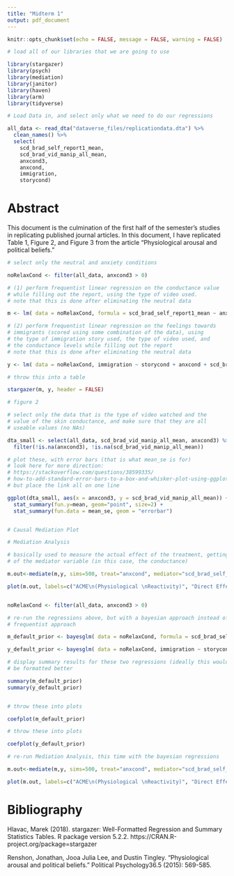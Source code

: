 ```yaml
---
title: "Midterm 1"
output: pdf_document
---
```


```r
knitr::opts_chunk$set(echo = FALSE, message = FALSE, warning = FALSE)

# load all of our libraries that we are going to use

library(stargazer)
library(psych)
library(mediation)
library(janitor)
library(haven)
library(arm)
library(tidyverse)

```

```r

# Load Data in, and select only what we need to do our regressions

all_data <- read_dta("dataverse_files/replicationdata.dta") %>% 
  clean_names() %>% 
  select(
    scd_brad_self_report1_mean, 
    scd_brad_vid_manip_all_mean,
    anxcond3,
    anxcond, 
    immigration, 
    storycond)


```

# Abstract

This document is the culmination of the first half of the semester's studies in replicating published journal articles. In this document, I have replicated Table 1, Figure 2, and Figure 3 from the article “Physiological arousal and political beliefs."

\newpage

```r

# select only the neutral and anxiety conditions

noRelaxCond <- filter(all_data, anxcond3 > 0)

# (1) perform frequentist linear regression on the conductance value
# while filling out the report, using the type of video used. 
# note that this is done after eliminating the neutral data

m <- lm( data = noRelaxCond, formula = scd_brad_self_report1_mean ~ anxcond) 

# (2) perform frequentist linear regression on the feelings towards 
# immigrants (scored using some combination of the data), using 
# the type of immigration story used, the type of video used, and 
# the conductance levels while filling out the report
# note that this is done after eliminating the neutral data

y <- lm( data = noRelaxCond, immigration ~ storycond + anxcond + scd_brad_self_report1_mean) 

# throw this into a table

stargazer(m, y, header = FALSE)

```
\newpage

```r

# figure 2

# select only the data that is the type of video watched and the 
# value of the skin conductance, and make sure that they are all
# useable values (no NAs)

dta_small <- select(all_data, scd_brad_vid_manip_all_mean, anxcond3) %>%
  filter(!is.na(anxcond3), !is.na(scd_brad_vid_manip_all_mean))

# plot these, with error bars (that is what mean_se is for)
# look here for more direction:
# https://stackoverflow.com/questions/38599335/
# how-to-add-standard-error-bars-to-a-box-and-whisker-plot-using-ggplot2
# but place the link all on one line

ggplot(dta_small, aes(x = anxcond3, y = scd_brad_vid_manip_all_mean)) + theme_minimal() +
  stat_summary(fun.y=mean, geom="point", size=2) + 
  stat_summary(fun.data = mean_se, geom = "errorbar")



```



\newpage



```r

# Causal Mediation Plot

# Mediation Analysis

# basically used to measure the actual effect of the treatment, getting rid
# of the mediator variable (in this case, the conductance)

m.out<-mediate(m,y, sims=500, treat="anxcond", mediator="scd_brad_self_report1_mean", dropobs=TRUE, boot=TRUE, conf.level=.90)

plot(m.out, labels=c("ACME\n(Physiological \nReactivity)", "Direct Effect \n(Anxiety)", "Total Effect"), cex.axis = 0.6) 



```


\newpage

```r

noRelaxCond <- filter(all_data, anxcond3 > 0)

# re-run the regressions above, but with a bayesian approach instead of a 
# frequentist approach

m_default_prior <- bayesglm( data = noRelaxCond, formula = scd_brad_self_report1_mean ~ anxcond) 

y_default_prior <- bayesglm( data = noRelaxCond, immigration ~ storycond + anxcond + scd_brad_self_report1_mean) 

# display summary results for these two regressions (ideally this would)
# be formatted better

summary(m_default_prior)
summary(y_default_prior)



```
\newpage
```r


# throw these into plots

coefplot(m_default_prior)
```

\newpage


```r


# throw these into plots

coefplot(y_default_prior)
```

\newpage

```r

# re-run Mediation Analysis, this time with the bayesian regressions

m.out<-mediate(m,y, sims=500, treat="anxcond", mediator="scd_brad_self_report1_mean", dropobs=TRUE, boot=TRUE, conf.level=.90)

plot(m.out, labels=c("ACME\n(Physiological \nReactivity)", "Direct Effect \n(Anxiety)", "Total Effect"), cex.axis = 0.6) 

```
\newpage

# Bibliography

Hlavac, Marek (2018). stargazer: Well-Formatted Regression and Summary Statistics Tables.
 R package version 5.2.2. https://CRAN.R-project.org/package=stargazer 

Renshon, Jonathan, Jooa Julia Lee, and Dustin Tingley. “Physiological arousal and political beliefs.” Political Psychology36.5 (2015): 569-585.


